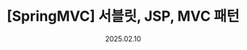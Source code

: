 ---
title: "[SpringMVC] 서블릿, JSP, MVC 패턴"
description: "회원 관리 웹 애플리케이션 만들기"
date: "2025.02.10"
filter: ["Spring"]
---